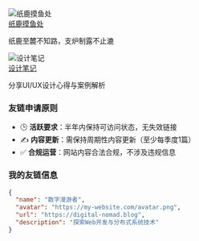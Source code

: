 
<div className="grid grid-cols-1 md:grid-cols-2 gap-6 my-8">
 
  <div className="flex items-start p-4 bg-white rounded-lg shadow hover:shadow-md transition-shadow">
    <img 
      src="https://www.zhilu.cyou/api/avatar.png" 
      alt="纸鹿摸鱼处" 
      className="w-16 h-16 rounded-full mr-4 border-2 border-gray-100"
    />
    <div>
      <a href="https://blog.zhilu.cyou/" className="text-lg font-semibold text-blue-600 hover:underline">
        纸鹿摸鱼处
      </a>
      <p className="mt-1 text-gray-600">纸鹿至麓不知路，支炉制露不止漉</p>
    </div>
  </div>

 
  <div className="flex items-start p-4 bg-white rounded-lg shadow hover:shadow-md transition-shadow">
    <img 
      src="https://example.com/avatar2.png" 
      alt="设计笔记" 
      className="w-16 h-16 rounded-full mr-4 border-2 border-gray-100"
    />
    <div>
      <a href="https://design-diary.example.net" className="text-lg font-semibold text-blue-600 hover:underline">
        设计笔记
      </a>
      <p className="mt-1 text-gray-600">分享UI/UX设计心得与案例解析</p>
    </div>
  </div>
</div>

### 友链申请原则
- 🕒 **活跃要求**：半年内保持可访问状态，无失效链接  
- ✍️ **内容更新**：需保持周期性内容更新（至少每季度1篇）  
- ✅ **合规运营**：网站内容合法合规，不涉及违规信息  

### 我的友链信息
```json
{
  "name": "数字漫游者",
  "avatar": "https://my-website.com/avatar.png",
  "url": "https://digital-nomad.blog",
  "description": "探索Web开发与分布式系统技术"
}
```

<Giscus />
